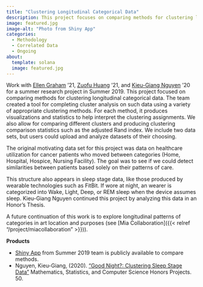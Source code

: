 ```yaml
---
title: "Clustering Longitudinal Categorical Data"
description: This project focuses on comparing methods for clustering longitudinal categorical data.
image: featured.jpg
image-alt: "Photo from Shiny App"
categories:
  - Methodology
  - Correlated Data
  - Ongoing
about: 
  template: solana
  image: featured.jpg
---
```


Work with [Ellen Graham](https://ellen-graham.com/) '21, [Zuofu Huang](https://www.linkedin.com/in/zuofu-huang-588341180/) '21, and [Kieu-Giang Nguyen](https://www.linkedin.com/in/kgiangnguyen/) '20 for a summer research project in Summer 2019. This project focused on comparing methods for clustering longitudinal categorical data. The team created a tool for completing cluster analysis on such data using a variety of appropriate clustering methods. For each method, it produces visualizations and statistics to help interpret the clustering assignments. We also allow for comparing different clusters and producing clustering comparison statistics such as the adjusted Rand index. We include two data sets, but users could upload and analyze datasets of their choosing.

The original motivating data set for this project was data on healthcare utilization for cancer patients who moved between categories (Home, Hospital, Hospice, Nursing Facility). The goal was to see if we could detect similarities between patients based solely on their patterns of care.

This structure also appears in sleep stage data, like those produced by wearable technologies such as FitBit. If wore at night, an wearer is categorized into Wake, Light, Deep, or REM sleep when the device assumes sleep. Kieu-Giang Nguyen continued this project by analyzing this data in an Honor's Thesis.

A future continuation of this work is to explore longitudinal patterns of categories in art location and purposes (see \[Mia Collaboration\]({{< relref "/project/miacollaboration" >}})).

**Products**

-   [Shiny App](https://heggesethlab.shinyapps.io/ShinyApp/) from Summer 2019 team is publicly available to compare methods.
-   Nguyen, Kieu-Giang, (2020). ["Good Night?: Clustering Sleep Stage Data"](https://digitalcommons.macalester.edu/mathcs_honors/50/) Mathematics, Statistics, and Computer Science Honors Projects. 50.
